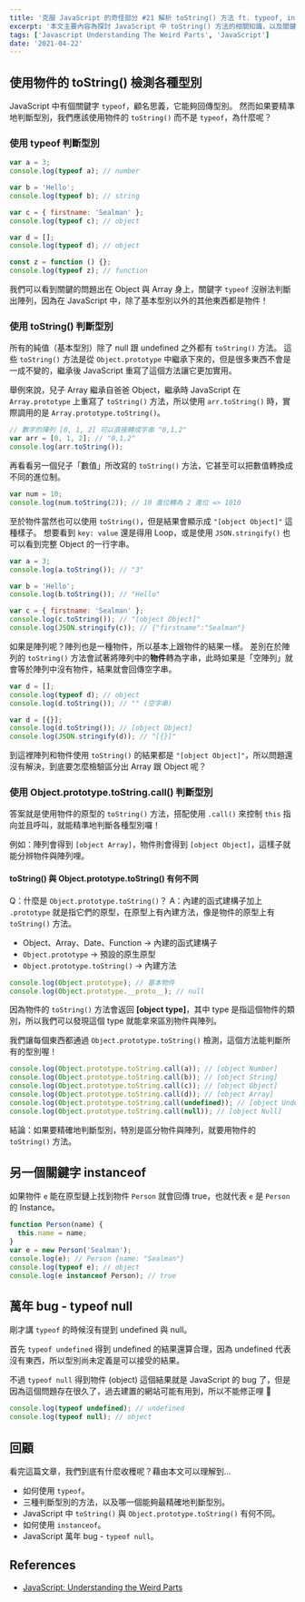 ```yaml
---
title: '克服 JavaScript 的奇怪部分 #21 解析 toString() 方法 ft. typeof, instanceof'
excerpt: '本文主要內容為探討 JavaScript 中 toString() 方法的相關知識，以及關鍵字 typeof 和 instanceof 的使用。'
tags: ['Javascript Understanding The Weird Parts', 'JavaScript']
date: '2021-04-22'
---
```


## 使用物件的 toString() 檢測各種型別

JavaScript 中有個關鍵字 `typeof`，顧名思義，它能夠回傳型別。
然而如果要精準地判斷型別，我們應該使用物件的 `toString()` 而不是 `typeof`，為什麼呢？

### 使用 typeof 判斷型別

```javascript
var a = 3;
console.log(typeof a); // number

var b = 'Hello';
console.log(typeof b); // string

var c = { firstname: 'Sealman' };
console.log(typeof c); // object

var d = [];
console.log(typeof d); // object

const z = function () {};
console.log(typeof z); // function
```

我們可以看到關鍵的問題出在 Object 與 Array 身上，關鍵字 `typeof` 沒辦法判斷出陣列，因為在 JavaScript 中，除了基本型別以外的其他東西都是物件！

### 使用 toString() 判斷型別

所有的純值（基本型別）除了 null 跟 undefined 之外都有 `toString()` 方法。
這些 `toString()` 方法是從 `Object.prototype` 中繼承下來的，但是很多東西不會是一成不變的，繼承後 JavaScript 重寫了這個方法讓它更加實用。

舉例來說，兒子 Array 繼承自爸爸 Object，繼承時 JavaScript 在 `Array.prototype` 上重寫了 `toString()` 方法，所以使用 `arr.toString()` 時，實際調用的是 `Array.prototype.toString()`。

```javascript
// 數字的陣列 [0, 1, 2] 可以直接轉成字串 "0,1,2"
var arr = [0, 1, 2]; // "0,1,2"
console.log(arr.toString());
```

再看看另一個兒子「數值」所改寫的 `toString()` 方法，它甚至可以把數值轉換成不同的進位制。

```javascript
var num = 10;
console.log(num.toString(2)); // 10 進位轉為 2 進位 => 1010
```

至於物件當然也可以使用 `toString()`，但是結果會顯示成 `"[object Object]"` 這種樣子。
想要看到 `key: value` 還是得用 Loop，或是使用 `JSON.stringify()` 也可以看到完整 Object 的一行字串。

```javascript
var a = 3;
console.log(a.toString()); // "3"

var b = 'Hello';
console.log(b.toString()); // "Hello"

var c = { firstname: 'Sealman' };
console.log(c.toString()); // "[object Object]"
console.log(JSON.stringify(c)); // {"firstname":"Sealman"}
```

如果是陣列呢？陣列也是一種物件，所以基本上跟物件的結果一樣。
差別在於陣列的 `toString()` 方法會試著將陣列中的**物件**轉為字串，此時如果是「空陣列」就會等於陣列中沒有物件，結果就會回傳空字串。

```javascript
var d = [];
console.log(typeof d); // object
console.log(d.toString()); // "" (空字串)

var d = [{}];
console.log(d.toString()); // [object Object]
console.log(JSON.stringify(d)); // "[{}]"
```

到這裡陣列和物件使用 `toString()` 的結果都是 `"[object Object]"`，所以問題還沒有解決，到底要怎麼檢驗區分出 Array 跟 Object 呢？

### 使用 Object.prototype.toString.call() 判斷型別

答案就是使用物件的原型的 `toString()` 方法，搭配使用 `.call()` 來控制 `this` 指向並且呼叫，就能精準地判斷各種型別囉！

例如：陣列會得到 `[object Array]`，物件則會得到 `[object Object]`，這樣子就能分辨物件與陣列哩。

#### toString() 與 Object.prototype.toString() 有何不同

Q：什麼是 `Object.prototype.toString()`？
A：內建的函式建構子加上 `.prototype` 就是指它們的原型，在原型上有內建方法，像是物件的原型上有 `toString()` 方法。

- Object、Array、Date、Function → 內建的函式建構子
- `Object.prototype` → 預設的原生原型
- `Object.prototype.toString()` → 內建方法

```javascript
console.log(Object.prototype); // 基本物件
console.log(Object.prototype.__proto__); // null
```

因為物件的 `toString()` 方法會返回 **[object type]**，其中 type 是指這個物件的類別，所以我們可以發現這個 type 就能拿來區別物件與陣列。

我們讓每個東西都通過 `Object.prototype.toString()` 檢測，這個方法能判斷所有的型別喔！

```javascript
console.log(Object.prototype.toString.call(a)); // [object Number]
console.log(Object.prototype.toString.call(b)); // [object String]
console.log(Object.prototype.toString.call(c)); // [object Object]
console.log(Object.prototype.toString.call(d)); // [object Array]
console.log(Object.prototype.toString.call(undefined)); // [object Undefined]
console.log(Object.prototype.toString.call(null)); // [object Null]
```

結論：如果要精確地判斷型別，特別是區分物件與陣列，就要用物件的 `toString()` 方法。

## 另一個關鍵字 instanceof

如果物件 `e` 能在原型鏈上找到物件 `Person` 就會回傳 true，也就代表 `e` 是 `Person` 的 Instance。

```javascript
function Person(name) {
  this.name = name;
}
var e = new Person('Sealman');
console.log(e); // Person {name: "Sealman"}
console.log(typeof e); // object
console.log(e instanceof Person); // true
```

## 萬年 bug - typeof null

剛才講 `typeof` 的時候沒有提到 undefined 與 null。

首先 `typeof undefined` 得到 undefined 的結果還算合理，因為 undefined 代表沒有東西，所以型別尚未定義是可以接受的結果。

不過 `typeof null` 得到物件 (object) 這個結果就是 JavaScript 的 bug 了，但是因為這個問題存在很久了，過去建置的網站可能有用到，所以不能修正哩 🤔

```javascript
console.log(typeof undefined); // undefined
console.log(typeof null); // object
```

## 回顧

看完這篇文章，我們到底有什麼收穫呢？藉由本文可以理解到…

- 如何使用 `typeof`。
- 三種判斷型別的方法，以及哪一個能夠最精確地判斷型別。
- JavaScript 中 `toString()` 與 `Object.prototype.toString()` 有何不同。
- 如何使用 `instanceof`。
- JavaScript 萬年 bug - `typeof null`。

## References

- [JavaScript: Understanding the Weird Parts](https://www.udemy.com/course/understand-javascript/)
